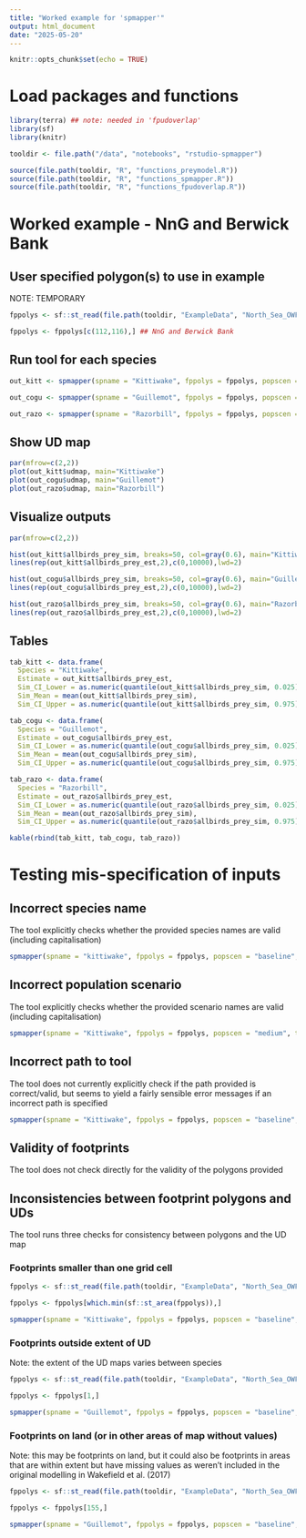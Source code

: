 ```yaml
---
title: "Worked example for 'spmapper'"
output: html_document
date: "2025-05-20"
---
```


```r
knitr::opts_chunk$set(echo = TRUE)
```

# Load packages and functions

```r
library(terra) ## note: needed in 'fpudoverlap'
library(sf)
library(knitr)

tooldir <- file.path("/data", "notebooks", "rstudio-spmapper")

source(file.path(tooldir, "R", "functions_preymodel.R"))
source(file.path(tooldir, "R", "functions_spmapper.R"))
source(file.path(tooldir, "R", "functions_fpudoverlap.R"))
```

# Worked example - NnG and Berwick Bank

## User specified polygon(s) to use in example

NOTE: TEMPORARY

```r
fppolys <- sf::st_read(file.path(tooldir, "ExampleData", "North_Sea_OWF_2030_polygons"))

fppolys <- fppolys[c(112,116),] ## NnG and Berwick Bank
```

## Run tool for each species

```r
out_kitt <- spmapper(spname = "Kittiwake", fppolys = fppolys, popscen = "baseline", tooldir = tooldir)

out_cogu <- spmapper(spname = "Guillemot", fppolys = fppolys, popscen = "baseline", tooldir = tooldir)

out_razo <- spmapper(spname = "Razorbill", fppolys = fppolys, popscen = "baseline", tooldir = tooldir)
```

## Show UD map

```r
par(mfrow=c(2,2))
plot(out_kitt$udmap, main="Kittiwake")
plot(out_cogu$udmap, main="Guillemot")
plot(out_razo$udmap, main="Razorbill")
```

## Visualize outputs

```r
par(mfrow=c(2,2))

hist(out_kitt$allbirds_prey_sim, breaks=50, col=gray(0.6), main="Kittiwake")
lines(rep(out_kitt$allbirds_prey_est,2),c(0,10000),lwd=2)

hist(out_cogu$allbirds_prey_sim, breaks=50, col=gray(0.6), main="Guillemot")
lines(rep(out_cogu$allbirds_prey_est,2),c(0,10000),lwd=2)

hist(out_razo$allbirds_prey_sim, breaks=50, col=gray(0.6), main="Razorbill")
lines(rep(out_razo$allbirds_prey_est,2),c(0,10000),lwd=2)
```

## Tables

```r
tab_kitt <- data.frame(
  Species = "Kittiwake",
  Estimate = out_kitt$allbirds_prey_est, 
  Sim_CI_Lower = as.numeric(quantile(out_kitt$allbirds_prey_sim, 0.025)), 
  Sim_Mean = mean(out_kitt$allbirds_prey_sim), 
  Sim_CI_Upper = as.numeric(quantile(out_kitt$allbirds_prey_sim, 0.975)))

tab_cogu <- data.frame(
  Species = "Guillemot",
  Estimate = out_cogu$allbirds_prey_est, 
  Sim_CI_Lower = as.numeric(quantile(out_cogu$allbirds_prey_sim, 0.025)), 
  Sim_Mean = mean(out_cogu$allbirds_prey_sim), 
  Sim_CI_Upper = as.numeric(quantile(out_cogu$allbirds_prey_sim, 0.975)))

tab_razo <- data.frame(
  Species = "Razorbill",
  Estimate = out_razo$allbirds_prey_est, 
  Sim_CI_Lower = as.numeric(quantile(out_razo$allbirds_prey_sim, 0.025)), 
  Sim_Mean = mean(out_razo$allbirds_prey_sim), 
  Sim_CI_Upper = as.numeric(quantile(out_razo$allbirds_prey_sim, 0.975)))

kable(rbind(tab_kitt, tab_cogu, tab_razo))
```

# Testing mis-specification of inputs

## Incorrect species name

The tool explicitly checks whether the provided species names are valid (including capitalisation)

```r
spmapper(spname = "kittiwake", fppolys = fppolys, popscen = "baseline", tooldir = tooldir)
```

## Incorrect population scenario

The tool explicitly checks whether the provided scenario names are valid (including capitalisation)

```r
spmapper(spname = "Kittiwake", fppolys = fppolys, popscen = "medium", tooldir = tooldir)
```

## Incorrect path to tool

The tool does not currently explicitly check if the path provided is correct/valid, but seems to yield a fairly sensible error messages if an incorrect path is specified

```r
spmapper(spname = "Kittiwake", fppolys = fppolys, popscen = "baseline", tooldir = "test")
```
## Validity of footprints

The tool does not check directly for the validity of the polygons provided

## Inconsistencies between footprint polygons and UDs

The tool runs three checks for consistency between polygons and the UD map

### Footprints smaller than one grid cell

```r
fppolys <- sf::st_read(file.path(tooldir, "ExampleData", "North_Sea_OWF_2030_polygons"))

fppolys <- fppolys[which.min(sf::st_area(fppolys)),]

spmapper(spname = "Kittiwake", fppolys = fppolys, popscen = "baseline", tooldir = tooldir)
```
### Footprints outside extent of UD

Note: the extent of the UD maps varies between species

```r
fppolys <- sf::st_read(file.path(tooldir, "ExampleData", "North_Sea_OWF_2030_polygons"))

fppolys <- fppolys[1,]

spmapper(spname = "Guillemot", fppolys = fppolys, popscen = "baseline", tooldir = tooldir)
```

### Footprints on land (or in other areas of map without values)

Note: this may be footprints on land, but it could also be footprints in areas that are within extent but have missing values as weren't included in the original modelling in Wakefield et al. (2017)

```r
fppolys <- sf::st_read(file.path(tooldir, "ExampleData", "North_Sea_OWF_2030_polygons"))

fppolys <- fppolys[155,]

spmapper(spname = "Guillemot", fppolys = fppolys, popscen = "baseline", tooldir = tooldir)
```

